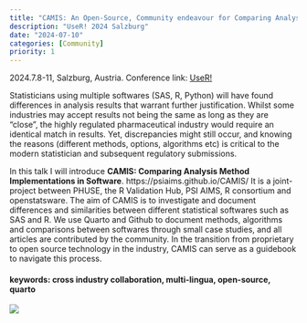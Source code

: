 ```yaml
---
title: "CAMIS: An Open-Source, Community endeavour for Comparing Analysis Method Implementations"
description: "UseR! 2024 Salzburg"
date: "2024-07-10"
categories: [Community]
priority: 1
---
```


2024.7.8-11, Salzburg, Austria. Conference link: [UseR!](https://events.linuxfoundation.org/user/)

Statisticians using multiple softwares (SAS, R, Python) will have found differences in analysis results that warrant further justification. Whilst some industries may accept results not being the same as long as they are "close", the highly regulated pharmaceutical industry would require an identical match in results. Yet, discrepancies might still occur, and knowing the reasons (different methods, options, algorithms etc) is critical to the modern statistician and subsequent regulatory submissions. 

In this talk I will introduce **CAMIS: Comparing Analysis Method Implementations in Software**. https://psiaims.github.io/CAMIS/ It is a joint-project between PHUSE, the R Validation Hub, PSI AIMS, R consortium and openstatsware. The aim of CAMIS is to investigate and document differences and similarities between different statistical softwares such as SAS and R. We use Quarto and Github to document methods, algorithms and comparisons between softwares through small case studies, and all articles are contributed by the community. In the transition from proprietary to open source technology in the industry, CAMIS can serve as a guidebook to navigate this process. 

#### keywords: cross industry collaboration, multi-lingua, open-source, quarto


![](image_talk_20240710.png)
